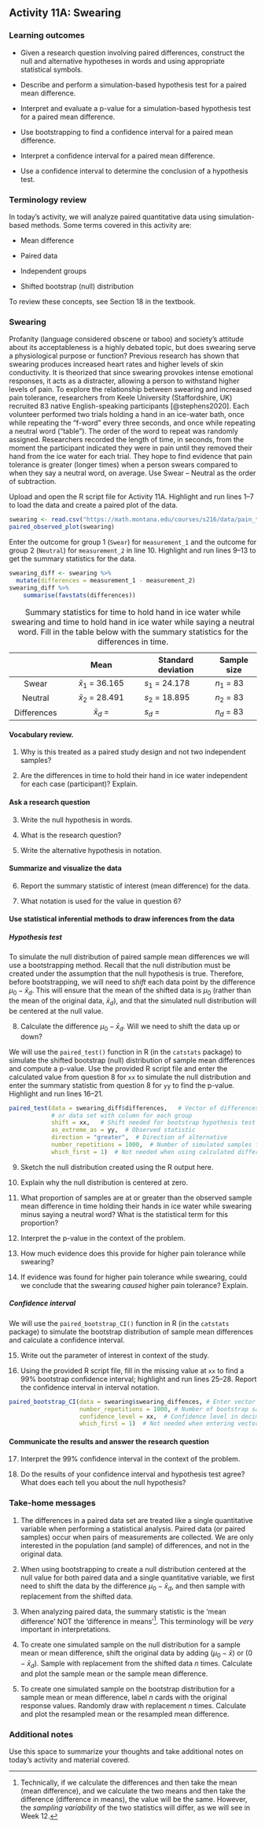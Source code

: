 ## Activity 11A:  Swearing

\setstretch{1}

### Learning outcomes

* Given a research question involving paired differences, construct the null and alternative hypotheses
  in words and using appropriate statistical symbols.
  
* Describe and perform a simulation-based hypothesis test for a paired mean difference.

* Interpret and evaluate a p-value for a simulation-based hypothesis test for a paired mean difference.

* Use bootstrapping to find a confidence interval for a paired mean difference.

* Interpret a confidence interval for a paired mean difference.

* Use a confidence interval to determine the conclusion of a hypothesis test.

### Terminology review

In today's activity, we will analyze paired quantitative data using simulation-based methods. Some terms covered in this activity are:

* Mean difference

* Paired data

* Independent groups

* Shifted bootstrap (null) distribution

To review these concepts, see Section 18 in the textbook.

### Swearing

Profanity (language considered obscene or taboo) and society's attitude about its acceptableness is a highly debated topic, but does swearing serve a physiological purpose or function? Previous research has shown that swearing produces increased heart rates and higher levels of skin conductivity. It is theorized that since swearing provokes intense emotional responses, it acts as a distracter, allowing a person to withstand higher levels of pain. To explore the relationship between swearing and increased pain tolerance, researchers from Keele University (Staffordshire, UK) recruited 83 native English-speaking participants [@stephens2020]. Each volunteer performed two trials holding a hand in an ice-water bath, once while repeating the “f-word” every three seconds, and once while repeating a neutral word (“table”). The order of the word to repeat was randomly assigned. Researchers recorded the length of time, in seconds, from the moment the participant indicated they were in pain until they removed their hand from the ice water for each trial. They hope to find evidence that pain tolerance is greater (longer times) when a person swears compared to when they say a neutral word, on average. Use Swear – Neutral as the order of subtraction.

Upload and open the R script file for Activity 11A. Highlight and run lines 1--7 to load the data and create a paired plot of the data. 

```r
swearing <- read.csv("https://math.montana.edu/courses/s216/data/pain_tolerance.csv")
paired_observed_plot(swearing)
```

Enter the outcome for group 1 (`Swear`) for `measurement_1` and the outcome for group 2 (`Neutral`) for `measurement_2` in line 10.  Highlight and run lines 9--13 to get the summary statistics for the data.

```r
swearing_diff <- swearing %>% 
  mutate(differences = measurement_1 - measurement_2)
swearing_diff %>% 
    summarise(favstats(differences))
```

    
Table: Summary statistics for time to hold hand in ice water while swearing and time to hold hand in ice water while saying a neutral word.  Fill in the table below with the summary statistics for the differences in time.

|               |         Mean         | Standard deviation | Sample size |
|:-------------:|:--------------------:|--------------------|-------------|
| Swear       | $\bar{x}_1$ = 36.165 | $s_1$ = 24.178    | $n_1$ = 83  |
| Neutral | $\bar{x}_2$ = 28.491 | $s_2$ = 18.895       | $n_2$ = 83  |
| Differences   | $\bar{x}_d$ =        | $s_d$ =      | $n_d$ = 83  |

#### Vocabulary review.  {-}

1.  Why is this treated as a paired study design and not two independent samples?

\vspace{.5in}

2. Are the differences in time to hold their hand in ice water independent for each case (participant)?  Explain.

\vspace{0.5in}

#### Ask a research question {-}

3. Write the null hypothesis in words.

\vspace{0.8in}

4. What is the research question?

\vspace{0.8in}

5. Write the alternative hypothesis in notation.

\vspace{0.3in}

#### Summarize and visualize the data  {-}

6. Report the summary statistic of interest (mean difference) for the data.  

\vspace{0.3in}

7. What notation is used for the value in question 6? 

\vspace{0.3in}


#### Use statistical inferential methods to draw inferences from the data {-}

##### Hypothesis test {-}
To simulate the null distribution of paired sample mean differences we will use a bootstrapping method.  Recall that the null distribution must be created under the assumption that the null hypothesis is true.  Therefore, before bootstrapping, we will need to *shift* each data point by the difference $\mu_0 - \bar{x}_d$.  This will ensure that the mean of the shifted data is $\mu_0$ (rather than the mean of the original data, $\bar{x}_d$), and that the simulated null distribution will be centered at the null value.  

8. Calculate the difference $\mu_0 - \bar{x}_d$.  Will we need to shift the data up or down?

\vspace{.7in}

We will use the `paired_test()` function in R (in the `catstats` package) to simulate the shifted bootstrap (null) distribution of sample mean differences and compute a p-value. Use the provided R script file and enter the calculated value from question 8 for `xx` to simulate the null distribution and enter the summary statistic from question 8 for `yy` to find the p-value.  Highlight and run lines 16--21.

```r
paired_test(data = swearing_diff$differences,   # Vector of differences 
            # or data set with column for each group
            shift = xx,   # Shift needed for bootstrap hypothesis test
            as_extreme_as = yy,  # Observed statistic
            direction = "greater",  # Direction of alternative
            number_repetitions = 1000,  # Number of simulated samples for null distribution
            which_first = 1)  # Not needed when using calculated differences
```
    
9. Sketch the null distribution created using the R output here.

\vspace{1.8in}

10. Explain why the null distribution is centered at zero. 
\vspace{.5in}


11. What proportion of samples are at or greater than the observed sample mean difference in time holding their hands in ice water while swearing minus saying a neutral word? What is the statistical term for this proportion?
\vspace{.3in}

12. Interpret the p-value in the context of the problem.
\vspace{.8in}

13. How much evidence does this provide for higher pain tolerance while swearing?
\vspace{.3in}

14. If evidence was found for higher pain tolerance while swearing, could we conclude that the swearing *caused* higher pain tolerance? Explain.
\vspace{.5in}

##### Confidence interval {-}
We will use the `paired_bootstrap_CI()` function in R (in the `catstats` package) to simulate the bootstrap distribution of sample mean differences and calculate a confidence interval. 

15. Write out the parameter of interest in context of the study.

\vspace{0.8in}


16. Using the provided R script file, fill in the missing value at `xx` to find a 99\% bootstrap confidence interval; highlight and run lines 25--28.  Report the confidence interval in interval notation.

```r
paired_bootstrap_CI(data = swearing$swearing_diffences, # Enter vector of differences
                    number_repetitions = 1000, # Number of bootstrap samples for CI
                    confidence_level = xx,  # Confidence level in decimal form
                    which_first = 1)  # Not needed when entering vector of differences
```

\vspace{.5in}


#### Communicate the results and answer the research question {-}

17. Interpret the 99\% confidence interval in the context of the problem.

\vspace{0.7in}


18. Do the results of your confidence interval and hypothesis test agree?  What does each tell you about the null hypothesis?

\vspace{.7in}


### Take-home messages

1.	The differences in a paired data set are treated like a single quantitative variable when performing a statistical analysis.  Paired data (or paired samples) occur when pairs of measurements are collected. We are only interested in the population (and sample) of differences, and not in the original data. 

2.  When using bootstrapping to create a null distribution centered at the null value for both paired data and a single quantitative variable, we first need to shift the data by the difference $\mu_0 - \bar{x}_d$, and then sample with replacement from the shifted data. 

3. When analyzing paired data, the summary statistic is the 'mean difference' NOT the 'difference in means'^[Technically, if we calculate the differences and then take the mean (mean difference), and we calculate the two means and then take the difference (difference in means), the value will be the same. However, the *sampling variability* of the two statistics will differ, as we will see in Week 12.].  This terminology will be *very* important in interpretations.

4. To create one simulated sample on the null distribution for a sample mean or mean difference, shift the original data by adding $(\mu_0 - \bar{x})$ or $(0 - \bar{x}_d)$. Sample with replacement from the shifted data $n$ times. Calculate and plot the sample mean or the sample mean difference.

5. To create one simulated sample on the bootstrap distribution for a sample mean or mean difference, label $n$ cards with the original response values.  Randomly draw with replacement $n$ times.  Calculate and plot the resampled mean or the resampled mean difference.

### Additional notes

Use this space to summarize your thoughts and take additional notes on today's activity and material covered.

\newpage